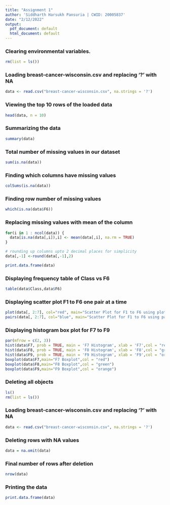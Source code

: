```yaml
---
title: "Assignment 1"
author: 'Siddharth Harsukh Pansuria | CWID: 20005837'
date: "2/12/2022"
output:
  pdf_document: default
  html_document: default
---
```



### Clearing environmental variables.
```r
rm(list = ls())
```

### Loading breast-cancer-wisconsin.csv and replacing '?' with NA
```r
data <- read.csv("breast-cancer-wisconsin.csv", na.strings = '?')
```

### Viewing the top 10 rows of the loaded data
```r
head(data, n = 10)
```

### Summarizing the data
```r
summary(data)
```

### Total number of missing values in our dataset
```r
sum(is.na(data))
```

### Finding which columns have missing values
```r
colSums(is.na(data))
```

### Finding row number of missing values
```r
which(is.na(data$F6))
```

### Replacing missing values with mean of the column
```r
for(i in 1 : ncol(data)) {
  data[is.na(data[,i]),i] <- mean(data[,i], na.rm = TRUE)
}

# rounding up columns upto 2 decimal places for simplicity
data[,-1] <-round(data[,-1],2)

print.data.frame(data)
```

### Displaying frequency table of Class vs F6
```r
table(data$Class,data$F6)
```

### Displaying scatter plot F1 to F6 one pair at a time
```r
plot(data[, 2:7], col="red", main="Scatter Plot for F1 to F6 using plot")
pairs(data[, 2:7], col="blue", main="Scatter Plot for F1 to F6 using pairs")
```

### Displaying histogram box plot for F7 to F9
```r
par(mfrow = c(2, 3))
hist(data$F7, prob = TRUE, main = 'F7 Histogram', xlab = 'F7',col = "red")
hist(data$F8, prob = TRUE, main = 'F8 Histogram', xlab = 'F8',col = "green")
hist(data$F9, prob = TRUE, main = 'F9 Histogram', xlab = 'F9',col = "orange")
boxplot(data$F7,main="F7 Boxplot",col = "red")
boxplot(data$F8,main="F8 Boxplot",col = "green")
boxplot(data$F9,main="F9 Boxplot",col = "orange")
```

### Deleting all objects
```r
ls()
rm(list = ls())
```

### Loading breast-cancer-wisconsin.csv and replacing '?' with NA
```r
data <- read.csv("breast-cancer-wisconsin.csv", na.strings = '?')
```

### Deleting rows with NA values
```r
data = na.omit(data)
```

### Final number of rows after deletion
```r
nrow(data)
```

### Printing the data
```r
print.data.frame(data)
```